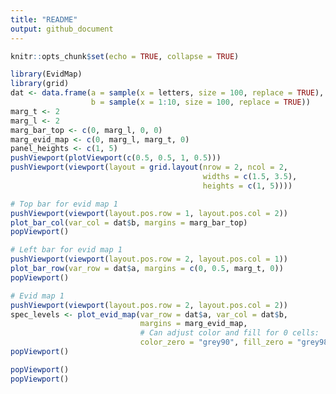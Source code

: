 ```yaml
---
title: "README"
output: github_document
---
```


```r
knitr::opts_chunk$set(echo = TRUE, collapse = TRUE)
```

```r
library(EvidMap)
library(grid)
dat <- data.frame(a = sample(x = letters, size = 100, replace = TRUE),
                  b = sample(x = 1:10, size = 100, replace = TRUE))
marg_t <- 2
marg_l <- 2
marg_bar_top <- c(0, marg_l, 0, 0)
marg_evid_map <- c(0, marg_l, marg_t, 0)
panel_heights <- c(1, 5)
pushViewport(plotViewport(c(0.5, 0.5, 1, 0.5)))
pushViewport(viewport(layout = grid.layout(nrow = 2, ncol = 2,
                                           widths = c(1.5, 3.5),
                                           heights = c(1, 5))))

# Top bar for evid map 1
pushViewport(viewport(layout.pos.row = 1, layout.pos.col = 2))
plot_bar_col(var_col = dat$b, margins = marg_bar_top)
popViewport()

# Left bar for evid map 1
pushViewport(viewport(layout.pos.row = 2, layout.pos.col = 1))
plot_bar_row(var_row = dat$a, margins = c(0, 0.5, marg_t, 0))
popViewport()

# Evid map 1
pushViewport(viewport(layout.pos.row = 2, layout.pos.col = 2))
spec_levels <- plot_evid_map(var_row = dat$a, var_col = dat$b, 
                             margins = marg_evid_map, 
                             # Can adjust color and fill for 0 cells:
                             color_zero = "grey90", fill_zero = "grey98")
popViewport()

popViewport()
popViewport()
```
